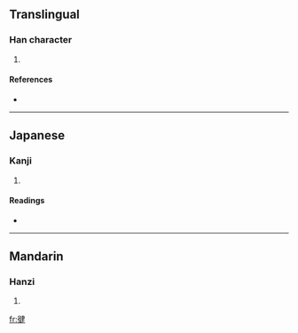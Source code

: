 ==Translingual==

===Han character===
{{Han char|rn=60|rad=彳|as=08|sn=11|four=|canj=竹人弓大手 (HONKQ)}}

# {{defn|Han|sort=彳08}}

====References====
* {{Han ref|kx=0370.051|hdz=20831.120|uh=5FA4|ud=24484}}

----

==Japanese==

===Kanji===
{{ja-kanji|grade=|rs=彳08}}

# {{defn|Japanese}}

====Readings====
* {{ja-readings|on=|kun=[[たけし]] (takeshi), [[けん]] (ken)}}

----

==Mandarin==

===Hanzi===
{{cmn-hanzi|pin=[[jiàn]] ([[jian4]])|wg=chien<sup>4</sup>}}

# {{defn|Mandarin}}

[[fr:徤]]